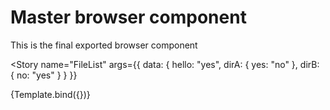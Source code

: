 

<Meta title="FileBrowser/FileList" component={FileList} />

# Master browser component

This is the final exported browser component


<Story
  name="FileList"
  args={{ data: { hello: "yes", dirA: { yes: "no" }, dirB: { no: "yes" } } }}
>
  {Template.bind({})}
</Story>
